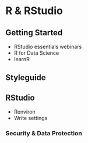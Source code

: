 # R & RStudio {#r}

## Getting Started

- RStudio essentials webinars
- R for Data Science
- learnR


## Styleguide


## RStudio


- Renviron
- Write settings 

### Security & Data Protection